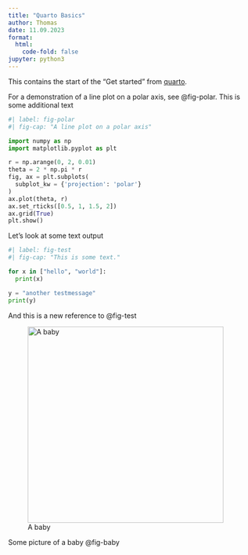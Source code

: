 ```yaml
---
title: "Quarto Basics"
author: Thomas
date: 11.09.2023
format:
  html:
    code-fold: false
jupyter: python3
---
```


This contains the start of the "Get started" from [quarto](https://quarto.org/docs/get-started/hello/vscode.html).

For a demonstration of a line plot on a polar axis, see @fig-polar.
This is some additional text

```python
#| label: fig-polar
#| fig-cap: "A line plot on a polar axis"

import numpy as np
import matplotlib.pyplot as plt

r = np.arange(0, 2, 0.01)
theta = 2 * np.pi * r
fig, ax = plt.subplots(
  subplot_kw = {'projection': 'polar'} 
)
ax.plot(theta, r)
ax.set_rticks([0.5, 1, 1.5, 2])
ax.grid(True)
plt.show()
```

Let's look at some text output

```python
#| label: fig-test
#| fig-cap: "This is some text."

for x in ["hello", "world"]:
  print(x)

y = "another testmessage"
print(y)

```

And this is a new reference to @fig-test


![A baby](https://cdn.pixabay.com/photo/2016/10/02/06/27/baby-1709013_1280.jpg){#fig-baby fig-align="right" width=400}

Some picture of a baby @fig-baby
